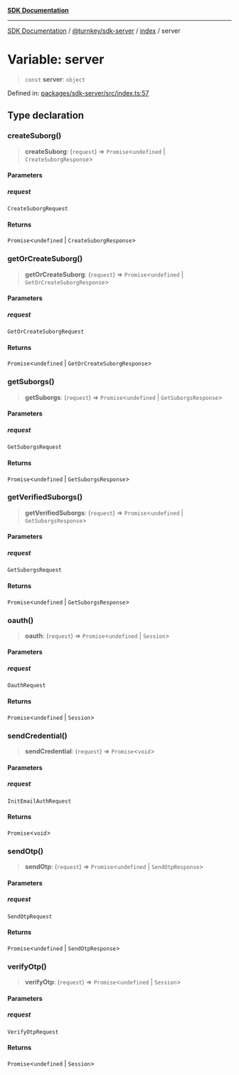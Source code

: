 [**SDK Documentation**](../../../../README.mdx)

***

[SDK Documentation](../../../../packages.mdx) / [@turnkey/sdk-server](../../README.mdx) / [index](../README.mdx) / server

# Variable: server

> `const` **server**: `object`

Defined in: [packages/sdk-server/src/index.ts:57](https://github.com/tkhq/sdk/blob/3a88af7d1d927c6022706911d6af0f92f1440e00/packages/sdk-server/src/index.ts#L57)

## Type declaration

### createSuborg()

> **createSuborg**: (`request`) => `Promise`\<`undefined` \| `CreateSuborgResponse`\>

#### Parameters

##### request

`CreateSuborgRequest`

#### Returns

`Promise`\<`undefined` \| `CreateSuborgResponse`\>

### getOrCreateSuborg()

> **getOrCreateSuborg**: (`request`) => `Promise`\<`undefined` \| `GetOrCreateSuborgResponse`\>

#### Parameters

##### request

`GetOrCreateSuborgRequest`

#### Returns

`Promise`\<`undefined` \| `GetOrCreateSuborgResponse`\>

### getSuborgs()

> **getSuborgs**: (`request`) => `Promise`\<`undefined` \| `GetSuborgsResponse`\>

#### Parameters

##### request

`GetSuborgsRequest`

#### Returns

`Promise`\<`undefined` \| `GetSuborgsResponse`\>

### getVerifiedSuborgs()

> **getVerifiedSuborgs**: (`request`) => `Promise`\<`undefined` \| `GetSuborgsResponse`\>

#### Parameters

##### request

`GetSuborgsRequest`

#### Returns

`Promise`\<`undefined` \| `GetSuborgsResponse`\>

### oauth()

> **oauth**: (`request`) => `Promise`\<`undefined` \| `Session`\>

#### Parameters

##### request

`OauthRequest`

#### Returns

`Promise`\<`undefined` \| `Session`\>

### sendCredential()

> **sendCredential**: (`request`) => `Promise`\<`void`\>

#### Parameters

##### request

`InitEmailAuthRequest`

#### Returns

`Promise`\<`void`\>

### sendOtp()

> **sendOtp**: (`request`) => `Promise`\<`undefined` \| `SendOtpResponse`\>

#### Parameters

##### request

`SendOtpRequest`

#### Returns

`Promise`\<`undefined` \| `SendOtpResponse`\>

### verifyOtp()

> **verifyOtp**: (`request`) => `Promise`\<`undefined` \| `Session`\>

#### Parameters

##### request

`VerifyOtpRequest`

#### Returns

`Promise`\<`undefined` \| `Session`\>
